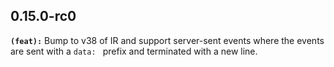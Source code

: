 ## 0.15.0-rc0
**`(feat):`** Bump to v38 of IR and support server-sent events where the events are sent
with a `data: ` prefix and terminated with a new line.


